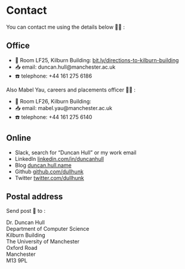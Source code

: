 # Contact

You can contact me using the details below 👨‍💻 :

## Office

* 🏢 Room LF25, Kilburn Building: [bit.ly/directions-to-kilburn-building](http://bit.ly/directions-to-kilburn-building)
* 📥 email:	duncan.hull@manchester.ac.uk
* ☎️ telephone:	+44 161 275 6186

Also Mabel Yau, careers and placements officer 👩‍💻 :  

* 🏢 Room LF26, Kilburn Building:
* 📥 email:	mabel.yau@manchester.ac.uk
* ☎️ telephone:	+44 161 275 6140

## Online
* Slack, search for "Duncan Hull" or my work email
* LinkedIn [linkedin.com/in/duncanhull](https://uk.linkedin.com/in/duncanhull)
* Blog [duncan.hull.name](https://duncan.hull.name)
* Github [github.com/dullhunk](https://github.com/dullhunk)
* Twitter [twitter.com/dullhunk](https://twitter.com/dullhunk)

## Postal address

Send post 🐌 to :

Dr. Duncan Hull  
Department of Computer Science  
Kilburn Building  
The University of Manchester  
Oxford Road  
Manchester  
M13 9PL  
